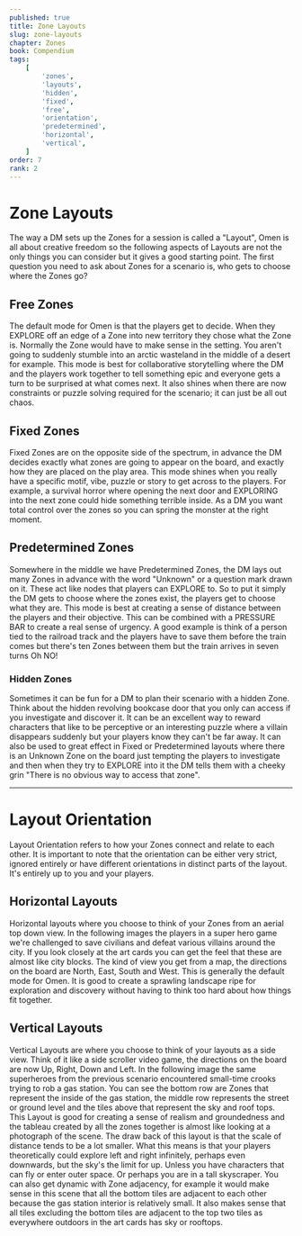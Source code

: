 ```yaml
---
published: true
title: Zone Layouts
slug: zone-layouts
chapter: Zones
book: Compendium
tags:
    [
        'zones',
        'layouts',
        'hidden',
        'fixed',
        'free',
        'orientation',
        'predetermined',
        'horizontal',
        'vertical',
    ]
order: 7
rank: 2
---
```



# Zone Layouts

The way a DM sets up the Zones for a session is called a "Layout", Omen is all about creative freedom so the following aspects of Layouts are not the only things you can consider but it gives a good starting point. The first question you need to ask about Zones for a scenario is, who gets to choose where the Zones go?

## Free Zones

The default mode for Omen is that the players get to decide. When they EXPLORE off an edge of a Zone into new territory they chose what the Zone is. Normally the Zone would have to make sense in the setting. You aren't going to suddenly stumble into an arctic wasteland in the middle of a desert for example. This mode is best for collaborative storytelling where the DM and the players work together to tell something epic and everyone gets a turn to be surprised at what comes next. It also shines when there are now constraints or puzzle solving required for the scenario; it can just be all out chaos.

## Fixed Zones

Fixed Zones are on the opposite side of the spectrum, in advance the DM decides exactly what zones are going to appear on the board, and exactly how they are placed on the play area. This mode shines when you really have a specific motif, vibe, puzzle or story to get across to the players. For example, a survival horror where opening the next door and EXPLORING into the next zone could hide something terrible inside. As a DM you want total control over the zones so you can spring the monster at the right moment.

## Predetermined Zones

Somewhere in the middle we have Predetermined Zones, the DM lays out many Zones in advance with the word "Unknown" or a question mark drawn on it. These act like nodes that players can EXPLORE to. So to put it simply the DM gets to choose where the zones exist, the players get to choose what they are. This mode is best at creating a sense of distance between the players and their objective. This can be combined with a PRESSURE BAR to create a real sense of urgency. A good example is think of a person tied to the railroad track and the players have to save them before the train comes but there's ten Zones between them but the train arrives in seven turns Oh NO!

### Hidden Zones

Sometimes it can be fun for a DM to plan their scenario with a hidden Zone. Think about the hidden revolving bookcase door that you only can access if you investigate and discover it. It can be an excellent way to reward characters that like to be perceptive or an interesting puzzle where a villain disappears suddenly but your players know they can't be far away. It can also be used to great effect in Fixed or Predetermined layouts where there is an Unknown Zone on the board just tempting the players to investigate and then when they try to EXPLORE into it the DM tells them with a cheeky grin "There is no obvious way to access that zone".

---

# Layout Orientation

Layout Orientation refers to how your Zones connect and relate to each other. It is important to note that the orientation can be either very strict, ignored entirely or have different orientations in distinct parts of the layout. It's entirely up to you and your players.

## Horizontal Layouts

Horizontal layouts where you choose to think of your Zones from an aerial top down view. In the following images the players in a super hero game we're challenged to save civilians and defeat various villains around the city. If you look closely at the art cards you can get the feel that these are almost like city blocks. The kind of view you get from a map, the directions on the board are North, East, South and West. This is generally the default mode for Omen. It is good to create a sprawling landscape ripe for exploration and discovery without having to think too hard about how things fit together.

<BillBoard
    src="/zones/horizontal_layout.png"
    alt="horizontal example"
    width={512}
    height={399}
/>

## Vertical Layouts

Vertical Layouts are where you choose to think of your layouts as a side view. Think of it like a side scroller video game, the directions on the board are now Up, Right, Down and Left. In the following image the same superheroes from the previous scenario encountered small-time crooks trying to rob a gas station. You can see the bottom row are Zones that represent the inside of the gas station, the middle row represents the street or ground level and the tiles above that represent the sky and roof tops. This Layout is good for creating a sense of realism and groundedness and the tableau created by all the zones together is almost like looking at a photograph of the scene. The draw back of this layout is that the scale of distance tends to be a lot smaller. What this means is that your players theoretically could explore left and right infinitely, perhaps even downwards, but the sky's the limit for up. Unless you have characters that can fly or enter outer space. Or perhaps you are in a tall skyscraper. You can also get dynamic with Zone adjacency, for example it would make sense in this scene that all the bottom tiles are adjacent to each other because the gas station interior is relatively small. It also makes sense that all tiles excluding the bottom tiles are adjacent to the top two tiles as everywhere outdoors in the art cards has sky or rooftops.

<BillBoard
    src="/zones/vertical_layout.png"
    alt="vertical example"
    width={512}
    height={252}
/>

